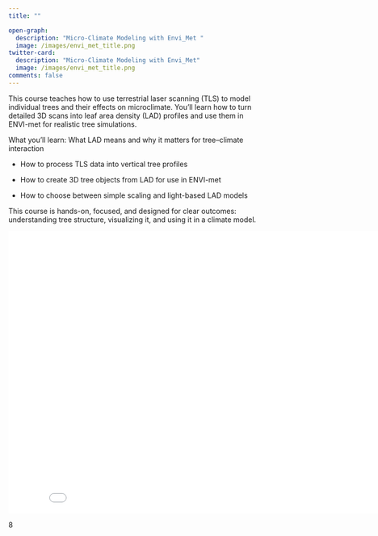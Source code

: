 ```yaml
---
title: ""

open-graph:
  description: "Micro-Climate Modeling with Envi_Met "
  image: /images/envi_met_title.png
twitter-card:
  description: "Micro-Climate Modeling with Envi_Met"
  image: /images/envi_met_title.png
comments: false
---
```


This course teaches how to use terrestrial laser scanning (TLS) to model individual trees and their effects on microclimate. You’ll learn how to turn detailed 3D scans into leaf area density (LAD) profiles and use them in ENVI-met for realistic tree simulations.

What you’ll learn:
What LAD means and why it matters for tree–climate interaction

- How to process TLS data into vertical tree profiles

- How to create 3D tree objects from LAD for use in ENVI-met

- How to choose between simple scaling and light-based LAD models

This course is hands-on, focused, and designed for clear outcomes: understanding tree structure, visualizing it, and using it in a climate model.

  <iframe src="doc/tree_voxel_viewer.html"
          width="850"
          height="560"
          style="border: none; outline: none; display: block;"></iframe>




8